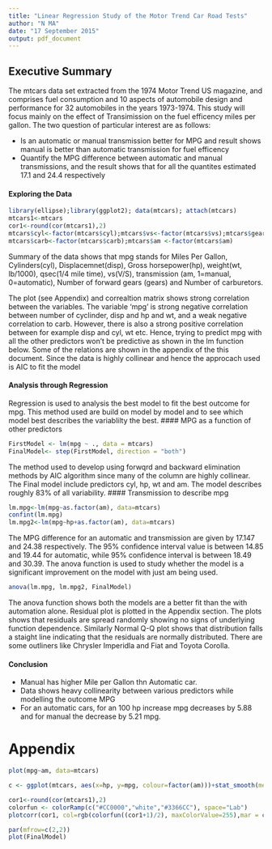 ```yaml
---
title: "Linear Regression Study of the Motor Trend Car Road Tests"
author: "N MA"
date: "17 September 2015"
output: pdf_document
---
```

## Executive Summary 
The mtcars data set extracted from the 1974 Motor Trend US magazine, and comprises fuel consumption and 10 aspects of automobile design and performance for 32 automobiles in the years 1973-1974. This study will focus mainly on the effect of Transimission on the fuel efficency miles per gallon. The two question of particular interest are as follows:

* Is an automatic or manual transmission better for MPG and result shows manual is better than automatic transmission for fuel efficency
* Quantify the MPG difference between automatic and manual transmissions, and the result shows that for all the quantites estimated 17.1 and 24.4 respectively 

#### Exploring the Data 

```r
library(ellipse);library(ggplot2); data(mtcars); attach(mtcars)
mtcars1<-mtcars
cor1<-round(cor(mtcars1),2)
mtcars$cyl<-factor(mtcars$cyl);mtcars$vs<-factor(mtcars$vs);mtcars$gear<-factor(mtcars$gear)
mtcars$carb<-factor(mtcars$carb);mtcars$am <-factor(mtcars$am)
```
 
Summary of the data shows that mpg stands for Miles Per Gallon, Cylinders(cyl), Displacemnet(disp), Gross horsepower(hp), weight(wt, lb/1000), qsec(1/4 mile time), vs(V/S), transmission (am, 1=manual, 0=automatic), Number of forward gears (gears) and Number of carburetors. 

The plot (see Appendix) and correaltion matrix shows strong correlation between the variables. The variable 'mpg' is strong negative correlation between number of cyclinder, disp and hp and wt, and a weak negative correlation to carb. However, there is also a strong positive correlation between for example disp and cyl, wt etc. Hence, trying to predict mpg with all the other predictors won't be predictive as shown in the lm function below. Some of the relations are shown in the appendix of the this document.  Since the data is highly collinear and hence the approcach used is AIC to fit the model 

#### Analysis through Regression

Regression is used to analysis the best model to fit the best outcome for mpg. This method used are build on model by model and to see which model best describes the variablilty the best. 
#### MPG as a function of other predictors

```r
FirstModel <- lm(mpg ~ ., data = mtcars)
FinalModel<- step(FirstModel, direction = "both")
```
The method used to develop using forwqrd and backward elimination methods by AIC algorithm since many of the column are highly collinear. The Final model include predictors cyl, hp, wt and am. The model describes roughly 83% of all variability.
#### Transmission to describe mpg 

```r
lm.mpg<-lm(mpg~as.factor(am), data=mtcars)
confint(lm.mpg)
lm.mpg2<-lm(mpg~hp+as.factor(am), data=mtcars)
```
The MPG difference for an automatic and transmission are given by 17.147 and 24.38 respectively. The 95% confidence interval value is between 14.85 and 19.44 for automatic, while 95% confidence interval is between 18.49 and 30.39. The anova function is used to study whether the model is a significant improvement on the model with just am being used. 
```r
anova(lm.mpg, lm.mpg2, FinalModel)
```
The anova function shows both the models are a better fit than the with automation alone. Residual plot is plotted in the Appendix section. The plots shows that residuals are spread randomly showing no signs of underlying function dependence. Similarly Normal Q-Q plot shows that distribution falls a staight line indicating that the residuals are normally distributed. There are some outliners like Chrysler Imperidla and Fiat and Toyota Corolla. 

#### Conclusion 
* Manual has higher Mile per Gallon thn Automatic car.
* Data shows heavy collinearity between various predictors while modelling the outcome MPG
* For an automatic cars, for an 100 hp increase mpg decreases by 5.88 and for manual the decrease by 5.21 mpg. 

# Appendix

```r
plot(mpg~am, data=mtcars)
```

```r
c <- ggplot(mtcars, aes(x=hp, y=mpg, colour=factor(am)))+stat_smooth(method=lm) + geom_point()
```

```r
cor1<-round(cor(mtcars1),2)
colorfun <- colorRamp(c("#CC0000","white","#3366CC"), space="Lab")
plotcorr(cor1, col=rgb(colorfun((cor1+1)/2), maxColorValue=255),mar = c(0.1, 0.1, 0.1, 0.1))
```

```r
par(mfrow=c(2,2))
plot(FinalModel)
```